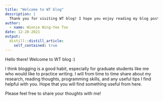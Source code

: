 ```yaml
---
title: "Welcome to WT blog"
description: |
  Thank you for visiting WT blog! I hope you enjoy reading my blog posts. 
author:
  - name: Winnie Wing-Yee Tse
date: 12-28-2021
output:
  distill::distill_article:
    self_contained: true
---
```


Hello there! Welcome to WT blog :) 

I think blogging is a good habit, especially for graduate students like me who would like to practice writing. I will from time to time share about my research, reading thoughts, programming skills, and any useful tips I find helpful with you. Hope that you will find something useful from here. 

Please feel free to share your thoughts with me! 
